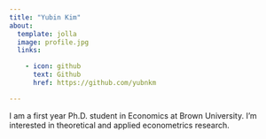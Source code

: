 ```yaml
---
title: "Yubin Kim"
about:
  template: jolla
  image: profile.jpg
  links:

    - icon: github
      text: Github
      href: https://github.com/yubnkm

---
```


I am a first year Ph.D. student in Economics at Brown University. I'm interested in theoretical and applied econometrics research.